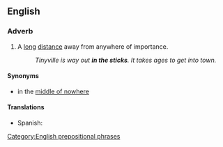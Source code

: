 ==English==

===Adverb===
{{en-adv|pos=[[in]] [[the]] [[sticks]]|further in the sticks|furthest in the sticks}}

# A [[long]] [[distance]] away from anywhere of importance.
#:''Tinyville is way out '''in the sticks'''. It takes ages to get into town.''

====Synonyms====
* in the [[middle of nowhere]]

====Translations====
* Spanish: {{t|es|en el quinto pino}}

[[Category:English prepositional phrases]]